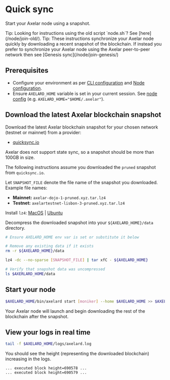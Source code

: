 # Quick sync


Start your Axelar node using a snapshot.

<Callout emoji="💡">
  Tip: Looking for instructions using the old script `node.sh`? See
  [here](/node/join-old/).
</Callout>

<Callout emoji="💡">
  Tip: These instructions synchronize your Axelar node quickly by downloading a
  recent snapshot of the blockchain. If instead you prefer to synchronize your
  Axelar node using the Axelar peer-to-peer network then see [Genesis
  sync](/node/join-genesis/)
</Callout>

## Prerequisites

- Configure your environment as per [CLI configuration](/node/config-cli/) and [Node configuration](/node/config-node/).
- Ensure `AXELARD_HOME` variable is set in your current session. See [node config](/node/config-node#home-directory) (e.g. `AXELARD_HOME="$HOME/.axelar"`).

## Download the latest Axelar blockchain snapshot

Download the latest Axelar blockchain snapshot for your chosen network (testnet or mainnet) from a provider:

- [quicksync.io](https://quicksync.io/networks/axelar.html)

<Callout emoji="💡">
  Axelar does not support state sync, so a snapshot should be more than 100GB in
  size.
</Callout>

The following instructions assume you downloaded the `pruned` snapshot from `quicksync.io`.

Let `SNAPSHOT_FILE` denote the file name of the snapshot you downloaded. Example file names:

- **Mainnet:** `axelar-dojo-1-pruned.xyz.tar.lz4`
- **Testnet:** `axelartestnet-lisbon-3-pruned.xyz.tar.lz4`

Install `lz4`: [MacOS](https://formulae.brew.sh/formula/lz4) | [Ubuntu](https://snapcraft.io/install/lz4/ubuntu)

Decompress the downloaded snapshot into your `${AXELARD_HOME}/data` directory.

```bash
# Ensure AXELARD_HOME env var is set or substitute it below

# Remove any existing data if it exists
rm -r ${AXELARD_HOME}/data

lz4 -dc --no-sparse [SNAPSHOT_FILE] | tar xfC - ${AXELARD_HOME}

# Verify that snapshot data was uncompressed
ls $AXERLARD_HOME/data
```

## Start your node

```bash
$AXELARD_HOME/bin/axelard start [moniker] --home $AXELARD_HOME >> $AXELARD_HOME/logs/axelard.log 2>&1 &
```

Your Axelar node will launch and begin downloading the rest of the blockchain after the snapshot.

## View your logs in real time

```bash
tail -f $AXELARD_HOME/logs/axelard.log
```

You should see the height (representing the downloaded blockchain) increasing in the logs.

```
... executed block height=690578 ...
... executed block height=690579 ...
```
